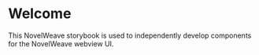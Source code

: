 
<Meta title="Welcome" />

# Welcome

This NovelWeave storybook is used to independently develop components for the NovelWeave webview UI.
